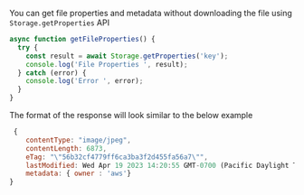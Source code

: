 You can get file properties and metadata without downloading the file using `Storage.getProperties` API

```js
async function getFileProperties() {
  try {
    const result = await Storage.getProperties('key');
    console.log('File Properties ', result);
  } catch (error) {
    console.log('Error ', error);
  }
}
```

The format of the response will look similar to the below example

```js
 {
    contentType: "image/jpeg",
    contentLength: 6873,
    eTag: "\"56b32cf4779ff6ca3ba3f2d455fa56a7\"",
    lastModified: Wed Apr 19 2023 14:20:55 GMT-0700 (Pacific Daylight Time) {},
    metadata: { owner : 'aws'}
}

```
